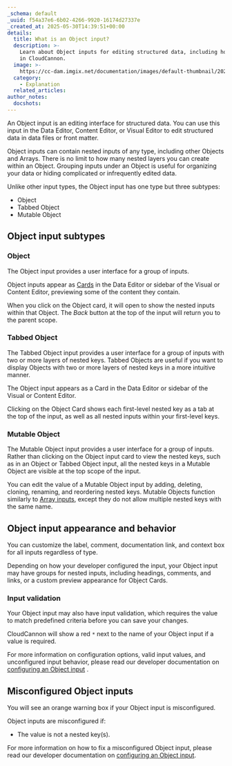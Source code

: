 ```yaml
---
_schema: default
_uuid: f54a37e6-6b02-4266-9920-16174d27337e
_created_at: 2025-05-30T14:39:51+00:00
details:
  title: What is an Object input?
  description: >-
    Learn about Object inputs for editing structured data, including how they work
    in CloudCannon.
  image: >-
    https://cc-dam.imgix.net/documentation/images/default-thumbnail/2023-Q4/CloudCannon-Documentation-Thumbnail.png
  category:
    - Explanation
  related_articles:
author_notes:
  docshots:
---
```

An Object input is an editing interface for structured data. You can use this input in the Data Editor, Content Editor, or Visual Editor to edit structured data in data files or front matter.

Object inputs can contain nested inputs of any type, including other Objects and Arrays. There is no limit to how many nested layers you can create within an Object. Grouping inputs under an Object is useful for organizing your data or hiding complicated or infrequently edited data.

Unlike other input types, the Object input has one type but three subtypes:

* Object
* Tabbed Object
* Mutable Object

## Object input subtypes

### Object

The Object input provides a user interface for a group of inputs.

Object inputs appear as [Cards](/documentation/articles/configure-your-card-previews/) in the Data Editor or sidebar of the Visual or Content Editor, previewing some of the content they contain.

When you click on the Object card, it will open to show the nested inputs within that Object. The *Back* button at the top of the input will return you to the parent scope.

### Tabbed Object

The Tabbed Object input provides a user interface for a group of inputs with two or more layers of nested keys. Tabbed Objects are useful if you want to display Objects with two or more layers of nested keys in a more intuitive manner.

The Object input appears as a Card in the Data Editor or sidebar of the Visual or Content Editor.

Clicking on the Object Card shows each first-level nested key as a tab at the top of the input, as well as all nested inputs within your first-level keys.

### Mutable Object

The Mutable Object input provides a user interface for a group of inputs. Rather than clicking on the Object input card to view the nested keys, such as in an Object or Tabbed Object input, all the nested keys in a Mutable Object are visible at the top scope of the input.

You can edit the value of a Mutable Object input by adding, deleting, cloning, renaming, and reordering nested keys. Mutable Objects function similarly to [Array inputs](/documentation/articles/what-is-an-array-input/), except they do not allow multiple nested keys with the same name.

## Object input appearance and behavior

You can customize the label, comment, documentation link, and context box for all inputs regardless of type.

Depending on how your developer configured the input, your Object input may have groups for nested inputs, including headings, comments, and links, or a custom preview appearance for Object Cards.

### Input validation

Your Object input may also have input validation, which requires the value to match predefined criteria before you can save your changes.

CloudCannon will show a red `*` next to the name of your Object input if a value is required.

For more information on configuration options, valid input values, and unconfigured input behavior, please read our developer documentation on [configuring an Object input](/documentation/articles/configure-an-object-input/) .

## Misconfigured Object inputs

You will see an orange warning box if your Object input is misconfigured.

Object inputs are misconfigured if:

* The value is not a nested key(s).

For more information on how to fix a misconfigured Object input, please read our developer documentation on [configuring an Object input](/documentation/articles/configure-an-object-input/).